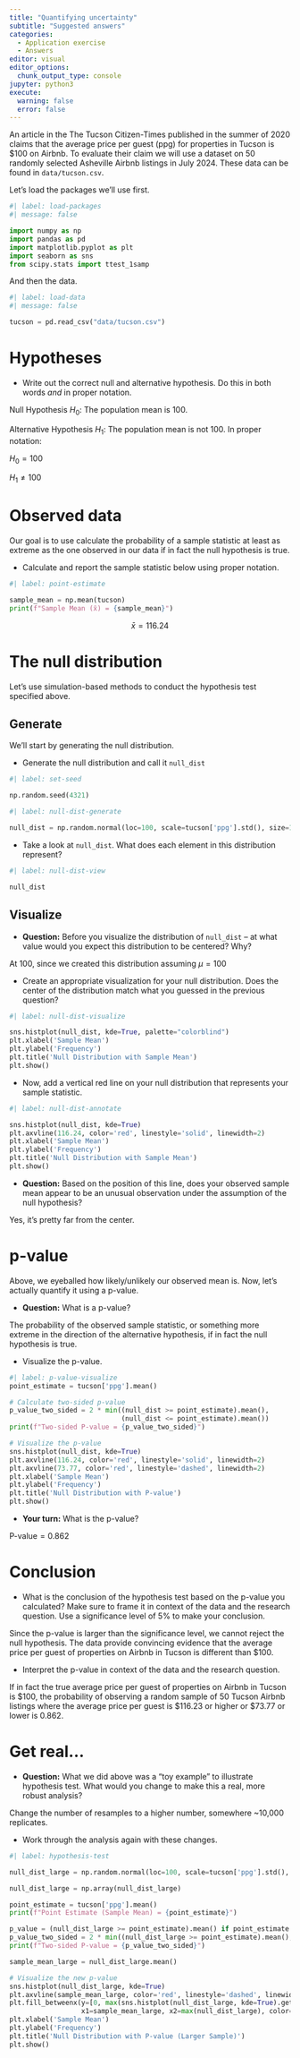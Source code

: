 ```yaml
---
title: "Quantifying uncertainty"
subtitle: "Suggested answers"
categories: 
  - Application exercise
  - Answers
editor: visual
editor_options: 
  chunk_output_type: console
jupyter: python3
execute:
  warning: false
  error: false
---
```


An article in the The Tucson Citizen-Times published in the summer of 2020 claims that the average price per guest (ppg) for properties in Tucson is \$100 on Airbnb.
To evaluate their claim we will use a dataset on 50 randomly selected Asheville Airbnb listings in July 2024.
These data can be found in `data/tucson.csv`.

Let's load the packages we'll use first.

```python
#| label: load-packages
#| message: false

import numpy as np
import pandas as pd
import matplotlib.pyplot as plt
import seaborn as sns
from scipy.stats import ttest_1samp
```

And then the data.

```python
#| label: load-data
#| message: false

tucson = pd.read_csv("data/tucson.csv")
```

# Hypotheses

-   Write out the correct null and alternative hypothesis. Do this in both words *and* in proper notation.

Null Hypothesis $H_0$: The population mean is 100.

Alternative Hypothesis $H_1$: The population mean is not 100.
In proper notation:

$H_0=100$

$H_1\ne100$

# Observed data

Our goal is to use calculate the probability of a sample statistic at least as extreme as the one observed in our data if in fact the null hypothesis is true.

-   Calculate and report the sample statistic below using proper notation.

```python
#| label: point-estimate

sample_mean = np.mean(tucson)
print(f"Sample Mean (x̄) = {sample_mean}")
```

$$\bar{x} = 116.24$$

# The null distribution

Let's use simulation-based methods to conduct the hypothesis test specified above.

## Generate

We'll start by generating the null distribution.

-   Generate the null distribution and call it `null_dist`

```python
#| label: set-seed

np.random.seed(4321)
```

```python
#| label: null-dist-generate

null_dist = np.random.normal(loc=100, scale=tucson['ppg'].std(), size=1000)

```

-   Take a look at `null_dist`. What does each element in this distribution represent?

```python
#| label: null-dist-view

null_dist
```

## Visualize

-   **Question:** Before you visualize the distribution of `null_dist` -- at what value would you expect this distribution to be centered? Why?

At 100, since we created this distribution assuming $\mu=100$

-   Create an appropriate visualization for your null distribution. Does the center of the distribution match what you guessed in the previous question?

```python
#| label: null-dist-visualize

sns.histplot(null_dist, kde=True, palette="colorblind")
plt.xlabel('Sample Mean')
plt.ylabel('Frequency')
plt.title('Null Distribution with Sample Mean')
plt.show()
```

-   Now, add a vertical red line on your null distribution that represents your sample statistic.

```python
#| label: null-dist-annotate

sns.histplot(null_dist, kde=True)
plt.axvline(116.24, color='red', linestyle='solid', linewidth=2)
plt.xlabel('Sample Mean')
plt.ylabel('Frequency')
plt.title('Null Distribution with Sample Mean')
plt.show()
```

-   **Question:** Based on the position of this line, does your observed sample mean appear to be an unusual observation under the assumption of the null hypothesis?

Yes, it’s pretty far from the center.

# p-value

Above, we eyeballed how likely/unlikely our observed mean is.
Now, let's actually quantify it using a p-value.

-   **Question:** What is a p-value?

The probability of the observed sample statistic, or something more extreme in the direction of the alternative hypothesis, if in fact the null hypothesis is true.

-   Visualize the p-value.

```python
#| label: p-value-visualize
point_estimate = tucson['ppg'].mean()

# Calculate two-sided p-value
p_value_two_sided = 2 * min((null_dist >= point_estimate).mean(), 
                            (null_dist <= point_estimate).mean())
print(f"Two-sided P-value = {p_value_two_sided}")

# Visualize the p-value
sns.histplot(null_dist, kde=True)
plt.axvline(116.24, color='red', linestyle='solid', linewidth=2)
plt.axvline(73.77, color='red', linestyle='dashed', linewidth=2)
plt.xlabel('Sample Mean')
plt.ylabel('Frequency')
plt.title('Null Distribution with P-value')
plt.show()
```

-   **Your turn:** What is the p-value?

$\text{P-value}=0.862$

# Conclusion

-   What is the conclusion of the hypothesis test based on the p-value you calculated? Make sure to frame it in context of the data and the research question. Use a significance level of 5% to make your conclusion.

Since the p-value is larger than the significance level, we cannot reject the null hypothesis.
The data provide convincing evidence that the average price per guest of properties on Airbnb in Tucson is different than \$100.

-   Interpret the p-value in context of the data and the research question.

If in fact the true average price per guest of properties on Airbnb in Tucson is \$100, the probability of observing a random sample of 50 Tucson Airbnb listings where the average price per guest is \$116.23 or higher or \$73.77 or lower is 0.862.

# Get real...

-   **Question:** What we did above was a "toy example" to illustrate hypothesis test. What would you change to make this a real, more robust analysis?

Change the number of resamples to a higher number, somewhere \~10,000 replicates.

-   Work through the analysis again with these changes.

```python
#| label: hypothesis-test

null_dist_large = np.random.normal(loc=100, scale=tucson['ppg'].std(), size=10000)

null_dist_large = np.array(null_dist_large)

point_estimate = tucson['ppg'].mean()
print(f"Point Estimate (Sample Mean) = {point_estimate}")

p_value = (null_dist_large >= point_estimate).mean() if point_estimate > 95 else (null_dist <= point_estimate).mean()
p_value_two_sided = 2 * min((null_dist_large >= point_estimate).mean(), (null_dist_large <= point_estimate).mean())
print(f"Two-sided P-value = {p_value_two_sided}")
```

```python

sample_mean_large = null_dist_large.mean()

# Visualize the new p-value
sns.histplot(null_dist_large, kde=True)
plt.axvline(sample_mean_large, color='red', linestyle='dashed', linewidth=2)
plt.fill_betweenx(y=[0, max(sns.histplot(null_dist_large, kde=True).get_lines()[0].get_ydata())],
                  x1=sample_mean_large, x2=max(null_dist_large), color='red', alpha=0.3)
plt.xlabel('Sample Mean')
plt.ylabel('Frequency')
plt.title('Null Distribution with P-value (Larger Sample)')
plt.show()
```
